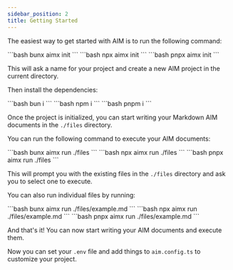 ```yaml
---
sidebar_position: 2
title: Getting Started
---
```





The easiest way to get started with AIM is to run the following command:


<Tabs>
  <TabItem value="bun" label="Bun" default>
    ```bash
    bunx aimx init
    ```
  </TabItem>
  <TabItem value="npm" label="NPM">
    ```bash
    npx aimx init
    ```
  </TabItem>
  <TabItem value="pnpm" label="PNPM">
    ```bash
    pnpx aimx init
    ```
  </TabItem>
</Tabs>


This will ask a name for your project and create a new AIM project in the current directory. 

Then install the dependencies:

<Tabs>
  <TabItem value="bun" label="Bun" default>
    ```bash
    bun i
    ```
  </TabItem>
  <TabItem value="npm" label="NPM">
    ```bash
    npm i
    ```
  </TabItem>
  <TabItem value="pnpm" label="PNPM">
    ```bash
    pnpm i
    ```
  </TabItem>
</Tabs>

Once the project is initialized, you can start writing your Markdown AIM documents in the `./files` directory.

You can run the following command to execute your AIM documents:

<Tabs>
  <TabItem value="bun" label="Bun" default>
    ```bash
    bunx aimx run ./files
    ```
  </TabItem>
  <TabItem value="npm" label="NPM">
    ```bash
    npx aimx run ./files
    ```
  </TabItem>
  <TabItem value="pnpm" label="PNPM">
    ```bash
    pnpx aimx run ./files
    ```
  </TabItem>
</Tabs>

This will prompt you with the existing files in the `./files` directory and ask you to select one to execute.

You can also run individual files by running:

<Tabs>
  <TabItem value="bun" label="Bun" default>
    ```bash
    bunx aimx run ./files/example.md
    ```
  </TabItem>
  <TabItem value="npm" label="NPM">
    ```bash
    npx aimx run ./files/example.md
    ```
  </TabItem>
  <TabItem value="pnpm" label="PNPM">
    ```bash
    pnpx aimx run ./files/example.md
    ```
  </TabItem>
</Tabs>

And that's it! You can now start writing your AIM documents and execute them.

Now you can set your `.env` file and add things to `aim.config.ts` to customize your project.





